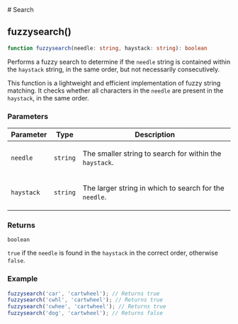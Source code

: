 
[//]: # (Do not edit directly)
[//]: # (Generated by the Cocokits TypeDoc custom theme on Thu Oct 24 2024 17:58:03 GMT+0200)



<Meta title='Utils/Search'/>
<MdxDocPage groupTitle='Utils' toc={tocItems} utilsPage={true} hideCckThemeSwitcher={true}>
# Search

## fuzzysearch()

```ts
function fuzzysearch(needle: string, haystack: string): boolean
```

Performs a fuzzy search to determine if the `needle` string is contained within the `haystack` string,
in the same order, but not necessarily consecutively.

This function is a lightweight and efficient implementation of fuzzy string matching. It checks
whether all characters in the `needle` are present in the `haystack`, in the same order.

### Parameters

<table class="arg-type-table arg-type-table--full-width">
<thead>
<tr>
<th>Parameter</th>
<th>Type</th>
<th>Description</th>
</tr>
</thead>
<tbody>
<tr>
<td>

`needle`

</td>
<td>

`string`

</td>
<td>

The smaller string to search for within the `haystack`.

</td>
</tr>
<tr>
<td>

`haystack`

</td>
<td>

`string`

</td>
<td>

The larger string in which to search for the `needle`.

</td>
</tr>
</tbody>
</table>

### Returns

`boolean`

`true` if the `needle` is found in the `haystack` in the correct order, otherwise `false`.

### Example

```typescript
fuzzysearch('car', 'cartwheel'); // Returns true
fuzzysearch('cwhl', 'cartwheel'); // Returns true
fuzzysearch('cwhee', 'cartwheel'); // Returns true
fuzzysearch('dog', 'cartwheel'); // Returns false
```

</MdxDocPage>
